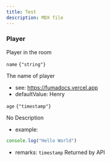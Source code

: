 ```yaml
---
title: Test
description: MDX file
---
```


### Player

Player in the room

<div className='*:border-b [&>*:last-child]:border-b-0'><div className='text-sm text-muted-foreground py-4'>

<div className="flex flex-row items-center gap-4">
  <code className="text-sm">name</code>
  <code className="text-muted-foreground">{"string"}</code>
</div>

The name of player

- see:
https://fumadocs.vercel.app
- defaultValue:
Henry

</div>
<div className='text-sm text-muted-foreground py-4'>

<div className="flex flex-row items-center gap-4">
  <code className="text-sm">age</code>
  <code className="text-muted-foreground">{"timestamp"}</code>
</div>

No Description

- example:
```js
console.log("Hello World")
```
- remarks:
`timestamp`
Returned by API

</div></div>
